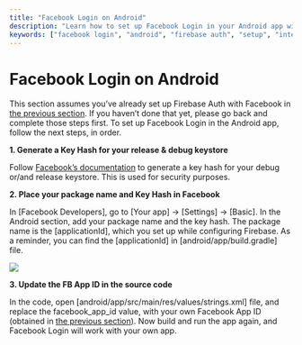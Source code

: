 ```yaml
---
title: "Facebook Login on Android"
description: "Learn how to set up Facebook Login in your Android app with Firebase Auth. Follow our step-by-step guide to integrate Facebook Login seamlessly."
keywords: ["facebook login", "android", "firebase auth", "setup", "integration", "key hash", "facebook app id"]
---
```


# Facebook Login on Android  

This section assumes you’ve already set up Firebase Auth with Facebook in [the previous section](/docs/facebook-login/). If you haven’t done that yet, please go back and complete those steps first. To set up Facebook Login in the Android app, follow the next steps, in order.

__1. Generate a Key Hash for your release & debug keystore__  

Follow [Facebook’s documentation](https://developers.facebook.com/docs/android/getting-started/#release-key-hash) to generate a key hash for your debug or/and release keystore. This is used for security purposes.

__2. Place your package name and Key Hash in Facebook__

In [Facebook Developers], go to [Your app] -> [Settings] -> [Basic]. In the Android section, add your package name and the key hash. The package name is the [applicationId], which you set up while configuring Firebase. As a reminder, you can find the [applicationId] in [android/app/build.gradle] file. 

![](/../static/img/Screen-Shot-2020-03-12-at-5.20.52-PM.png)  

__3. Update the FB App ID in the source code__

In the code, open [android/app/src/main/res/values/strings.xml] file, and replace the facebook_app_id value, with your own Facebook App ID (obtained in [the previous section](/docs/facebook-login/create-a-facebook-app)). Now build and run the app again, and Facebook Login will work with your own app.

